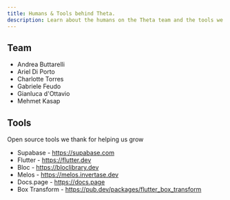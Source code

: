 ```yaml
---
title: Humans & Tools behind Theta.
description: Learn about the humans on the Theta team and the tools we use on a daily basis.
---
```


## Team
- Andrea Buttarelli
- Ariel Di Porto
- Charlotte Torres
- Gabriele Feudo
- Gianluca d'Ottavio
- Mehmet Kasap

## Tools
Open source tools we thank for helping us grow
- Supabase - https://supabase.com
- Flutter - https://flutter.dev
- Bloc - https://bloclibrary.dev
- Melos - https://melos.invertase.dev
- Docs.page - https://docs.page
- Box Transform - https://pub.dev/packages/flutter_box_transform
